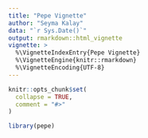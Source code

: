 ```yaml
---
title: "Pepe Vignette"
author: "Seyma Kalay"
data: "`r Sys.Date()`"
output: rmarkdown::html_vignette
vignette: >
  %\VignetteIndexEntry{Pepe Vignette}
  %\VignetteEngine{knitr::rmarkdown}
  %\VignetteEncoding{UTF-8}
---
```


```r
knitr::opts_chunk$set(
  collapse = TRUE,
  comment = "#>"
)
```

```r
library(pepe)
```
